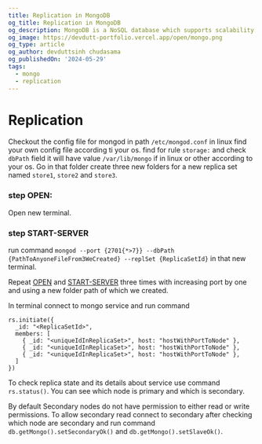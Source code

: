```yaml
---
title: Replication in MongoDB
og_title: Replication in MongoDB
og_description: MongoDB is a NoSQL database which supports scalability and durability with features like Sharding and replicas. Mongo supports horizontal scaling with sharding which unlocks ability to scale infinitly.
og_image: https://devdutt-portfolio.vercel.app/open/mongo.png
og_type: article
og_author: devduttsinh chudasama
og_publishedOn: '2024-05-29'
tags:
  - mongo
  - replication
---
```


# Replication

Checkout the config file for mongod in path `/etc/mongod.conf` in linux find your own config file according ti your os.
find for rule `storage:` and check `dbPath` field it will have value `/var/lib/mongo` if in linux or other according to your os.
Go in that folder create three new folders for a new replica set named `store1`, `store2` and `store3`.

### step OPEN:

Open new terminal.

### step START-SERVER

run command `mongod --port {2701{*>7}} --dbPath {PathToAnyoneFileFrom3WeCreated} --replSet {ReplicaSetId}` in that new terminal.

Repeat [OPEN](#step-open) and [START-SERVER](#step-start-server) three times with increasing port by one and using a new folder path of which we created.

In terminal connect to mongo service and run command

```mql
rs.initiate({
  _id: "<ReplicaSetId>",
  members: [
    { _id: "<uniqueIdInReplicaSet>", host: "hostWithPortToNode" },
    { _id: "<uniqueIdInReplicaSet>", host: "hostWithPortToNode" },
    { _id: "<uniqueIdInReplicaSet>", host: "hostWithPortToNode" },
  ]
})
```

To check replica state and its details about service use command `rs.status()`.
You can see which node is primary and which is secondary.

By default Secondary nodes do not have permission to either read or write permissions.
To allow secondary read connect to secondary after checking which node are secondary and run command `db.getMongo().setSecondaryOk()` and `db.getMongo().setSlaveOk()`.
